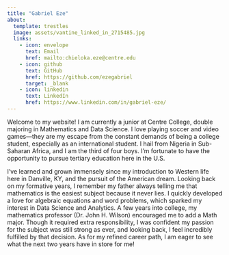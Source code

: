 ```yaml
---
title: "Gabriel Eze"
about: 
  template: trestles
  image: assets/vantine_linked_in_2715485.jpg
  links: 
    - icon: envelope
      text: Email
      href: mailto:chieloka.eze@centre.edu
    - icon: github
      text: GitHub
      href: https://github.com/ezegabriel
      target: _blank
    - icon: linkedin
      text: LinkedIn
      href: https://www.linkedin.com/in/gabriel-eze/
---
```


Welcome to my website! I am currently a junior at Centre College, double majoring in Mathematics and Data Science. I love playing soccer and video games—they are my escape from the constant demands of being a college student, especially as an international student. I hail from Nigeria in Sub-Saharan Africa, and I am the third of four boys. I'm fortunate to have the opportunity to pursue tertiary education here in the U.S.

I've learned and grown immensely since my introduction to Western life here in Danville, KY, and the pursuit of the American dream. Looking back on my formative years, I remember my father always telling me that mathematics is the easiest subject because it never lies. I quickly developed a love for algebraic equations and word problems, which sparked my interest in Data Science and Analytics. A few years into college, my mathematics professor (Dr. John H. Wilson) encouraged me to add a Math major. Though it required extra responsibility, I was confident my passion for the subject was still strong as ever, and looking back, I feel incredibly fulfilled by that decision. As for my refined career path, I am eager to see what the next two years have in store for me!

